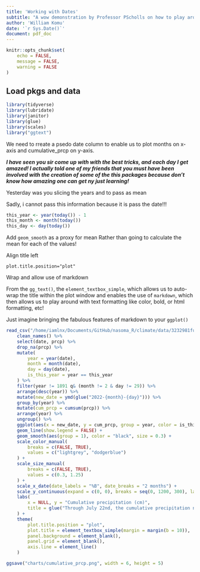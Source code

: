 ```yaml
---
title: 'Working with Dates'
subtitle: "A wow demonstration by Professor PScholls on how to play around with data with local weather data(precipitation)"
author: 'William Komu'
date: '`r Sys.Date()`'
document: pdf_doc
---
```


```r
knitr::opts_chunk$set(
    echo = FALSE,
    message = FALSE,
    warning = FALSE
)
```

## Load pkgs and data

```r
library(tidyverse)
library(lubridate)
library(janitor)
library(glue)
library(scales)
library("ggtext")

```

We need to rreate a psedo date column to enable us to plot months on x-axis and cumulative_prcp on y-axis.

***I have seen you sir come up with with the best tricks, and each day I get amazed! I actually told one of my friends that you must have been involved with the creation of some of the this packages because don't know how amazing one can get ny just learning!***

Yesterday was you slicing the years and to pass as mean

Sadly, i cannot pass this information because it is pass the date!!!

```r
this_year <- year(today()) - 1
this_month <- month(today())
this_day <- day(today())
```


Add `geom_smooth` as a proxy for mean
Rather than going to calculate the mean for each of the values!

Align title left

`plot.title.position="plot"`

Wrap and allow use of markdown

From the `gg_text()`, the `element_textbox_simple`, which allows us to auto-wrap the title within the plot window and enables the use of `markdown`, which then allows us to play around with text formatting like color, bold, or html formatting, etc!

Just imagine bringing the fabulous features of markdown to your `ggplot()`

```r
read_csv("/home/iamlnx/Documents/GitHub/nasoma_R/climate/data/3232981full .csv") %>%
    clean_names() %>%
    select(date, prcp) %>%
    drop_na(prcp) %>%
    mutate(
        year = year(date),
        month = month(date),
        day = day(date),
        is_this_year = year == this_year
    ) %>%
    filter(year != 1891 q& (month != 2 & day != 29)) %>%
    arrange(desc(year)) %>%
    mutate(new_date = ymd(glue("2022-{month}-{day}"))) %>%
    group_by(year) %>%
    mutate(cum_prcp = cumsum(prcp)) %>%
    arrange(year) %>%
    ungroup() %>%
    ggplot(aes(x = new_date, y = cum_prcp, group = year, color = is_this_year, size = is_this_year)) +
    geom_line(show.legend = FALSE) +
    geom_smooth(aes(group = 1), color = "black", size = 0.3) +
    scale_color_manual(
        breaks = c(FALSE, TRUE),
        values = c("lightgrey", "dodgerblue")
    ) +
    scale_size_manual(
        breaks = c(FALSE, TRUE),
        values = c(0.3, 1.25)
    ) +
    scale_x_date(date_labels = "%B", date_breaks = "2 months") +
    scale_y_continuous(expand = c(0, 0), breaks = seq(0, 1200, 300), labels = seq(0, 120, 30)) +
    labs(
        x = NULL, y = "Cumulative precipitation (cm)",
        title = glue("Through July 22nd, the cumulative precipitation near Ann Arbor, MI is <span style = 'color: dodgerblue'> above average </span> for {this_year}") # nolint: line_length_linter.
    ) +
    theme(
        plot.title.position = "plot",
        plot.title = element_textbox_simple(margin = margin(b = 10)),
        panel.background = element_blank(),
        panel.grid = element_blank(),
        axis.line = element_line()
    )

ggsave("charts/cumulative_prcp.png", width = 6, height = 5)
```
